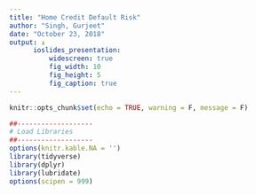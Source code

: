 ```yaml
---
title: "Home Credit Default Risk"
author: "Singh, Gurjeet"
date: "October 23, 2018"
output: ↨
      ioslides_presentation:
          widescreen: true
          fig_width: 10
          fig_height: 5
          fig_caption: true
---
```


```r
knitr::opts_chunk$set(echo = TRUE, warning = F, message = F)

```


```r
##-------------------
# Load Libraries
##-------------------
options(knitr.kable.NA = '')
library(tidyverse)
library(dplyr)
library(lubridate)
options(scipen = 999)
```


